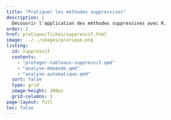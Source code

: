 ```yaml
---
title: "Pratiquer les méthodes suppressives"
description: |
  Découvrir l'application des méthodes suppressives avec R.
order: 2
href: pratique/fiches/suppressif.html
image: ../../images/pratique.png
listing:
  id: suppressif
  contents:
    - "proteger-tableaux-suppressif.qmd"
    - "analyse-demande.qmd"
    - "analyse-automatique.qmd"
  sort: false
  type: grid
  image-height: 300px
  grid-columns: 3
page-layout: full
toc: false
---
```

